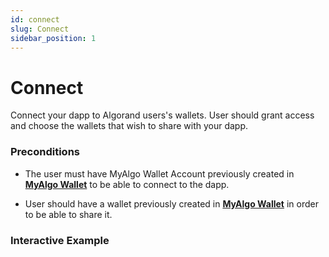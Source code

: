```yaml
---
id: connect
slug: Connect
sidebar_position: 1
---
```



# Connect

Connect your dapp to Algorand users's wallets.
User should grant access and choose the wallets that wish to share with your dapp.

### Preconditions

* The user must have MyAlgo Wallet Account previously created in **[MyAlgo Wallet](https://wallet.myalgo.com)** to be able to connect to the dapp.

* User should have a wallet previously created in **[MyAlgo Wallet](https://wallet.myalgo.com/home)** in order to be able to share it.

### Interactive Example
<Connect />
